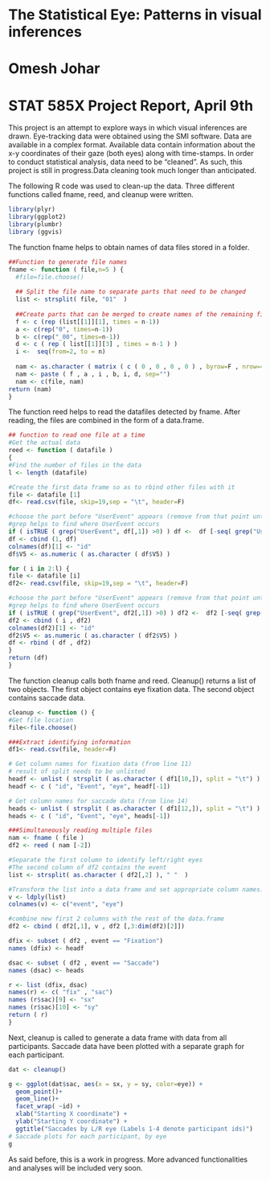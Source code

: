 The Statistical Eye: Patterns in visual inferences
========================================================
Omesh Johar
========================================================
STAT 585X Project Report, April 9th
========================================================

This project is an attempt to explore ways in which visual inferences are drawn. Eye-tracking data were obtained using the SMI software. Data are available in a complex format. Available data contain information about the x-y coordinates of their gaze (both eyes) along with time-stamps. In order to conduct statistical analysis, data need to be "cleaned". As such, this project is still in progress.Data cleaning took much longer than anticipated.

The following R code was used to clean-up the data. Three different functions called fname, reed, and cleanup were written. 

```r
library(plyr)
library(ggplot2)
library(plumbr)
library (ggvis)
```

The function fname helps to obtain names of data files stored in a folder.
```r
##Function to generate file names
fname <- function ( file,n=5 ) {
  #file=file.choose()
  
  ## Split the file name to separate parts that need to be changed
  list <- strsplit( file, "01"  )
  
  ##Create parts that can be merged to create names of the remaining files in the data folder
  f <- c (rep (list[[1]][1], times = n-1))
  a <- c(rep("0", times=n-1))
  b <- c(rep("_00", times=n-1))
  d <- c ( rep ( list[[1]][3] , times = n-1 ) )
  i <-  seq(from=2, to = n)
  
  nam <- as.character ( matrix ( c ( 0 , 0 , 0 , 0 ) , byrow=F , nrow=4))
  nam <- paste ( f , a , i , b, i, d, sep="")
  nam <- c(file, nam)
return (nam)
}
```

The function reed helps to read the datafiles detected by fname. After reading, the files are combined in the form of a data.frame.
```r

## function to read one file at a time
#Get the actual data
reed <- function ( datafile )
{
#Find the number of files in the data
l <- length (datafile)

#Create the first data frame so as to rbind other files with it
file <- datafile [1]
df<- read.csv(file, skip=19,sep = "\t", header=F)

#choose the part before "UserEvent" appears (remove from that point until the end)
#grep helps to find where UserEvent occurs
if ( isTRUE ( grep("UserEvent", df[,1]) >0) ) df <-  df [-seq( grep("UserEvent", df[,1]), length(df[,1]) ),] 
df <- cbind (1, df)
colnames(df)[1] <- "id"
df$V5 <- as.numeric ( as.character ( df$V5) )

for ( i in 2:l) {
file <- datafile [i]
df2<- read.csv(file, skip=19,sep = "\t", header=F)

#choose the part before "UserEvent" appears (remove from that point until the end)
#grep helps to find where UserEvent occurs
if ( isTRUE ( grep("UserEvent", df2[,1]) >0) ) df2 <-  df2 [-seq( grep("UserEvent", df2[,1]), length(df2[,1]) ),] 
df2 <- cbind ( i , df2)
colnames(df2)[1] <- "id"
df2$V5 <- as.numeric ( as.character ( df2$V5) )
df <- rbind ( df , df2)
}
return (df)
}
```

The function cleanup calls both fname and reed. Cleanup() returns a list of two objects. The first object contains eye fixation data. The second object contains saccade data.
```r

cleanup <- function () {
#Get file location
file<-file.choose()

###Extract identifying information
df1<- read.csv(file, header=F)

# Get column names for fixation data (from line 11)
# result of split needs to be unlisted
headf <- unlist ( strsplit ( as.character ( df1[10,]), split = "\t") )
headf <- c ( "id", "Event", "eye", headf[-1])

# Get column names for saccade data (from line 14)
heads <- unlist ( strsplit ( as.character ( df1[12,]), split = "\t") )
heads <- c ( "id", "Event", "eye", heads[-1])

###Simultaneously reading multiple files
nam <- fname ( file )
df2 <- reed ( nam [-2])                                     

#Separate the first column to identify left/right eyes
#The second column of df2 contains the event
list <- strsplit( as.character ( df2[,2] ), " "  )

#Transform the list into a data frame and set appropriate column names:
v <- ldply(list)
colnames(v) <- c("event", "eye")

#combine new first 2 columns with the rest of the data.frame
df2 <- cbind ( df2[,1], v , df2 [,3:dim(df2)[2]])

dfix <- subset ( df2 , event == "Fixation")
names (dfix) <- headf

dsac <- subset ( df2 , event == "Saccade")
names (dsac) <- heads

r <- list (dfix, dsac)
names(r) <- c( "fix" , "sac")
names (r$sac)[9] <- "sx"
names (r$sac)[10] <- "sy"
return ( r)
}
```

Next, cleanup is called to generate a data frame with data from all participants. Saccade data have been plotted with a separate graph for each participant.

```r
dat <- cleanup()

g <- ggplot(dat$sac, aes(x = sx, y = sy, color=eye)) +
  geom_point()+
  geom_line()+
  facet_wrap( ~id) + 
  xlab("Starting X coordinate") +
  ylab("Starting Y coordinate") +
  ggtitle("Saccades by L/R eye (Labels 1-4 denote participant ids)")
# Saccade plots for each participant, by eye
g
```

As said before, this is a work in progress. More advanced functionalities and analyses will be included very soon.
